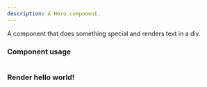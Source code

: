 ```yaml
---
description: A Hero component.
---
```



A component that does something special and renders text in a div.

### Component usage

```js

```

### Render hello world!

```js live

```
